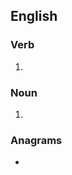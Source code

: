 ==English==

===Verb===
{{head|en|verb form}}

# {{en-third-person singular of|rattle}}

===Noun===
{{head|en|noun plural form}}
# {{plural of|rattle|lang=en}}

===Anagrams===
* {{anagrams|en|Stalter|Statler|slatter|starlet|startle}}